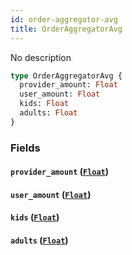 ```yaml
---
id: order-aggregator-avg
title: OrderAggregatorAvg
---
```


No description

```graphql
type OrderAggregatorAvg {
  provider_amount: Float
  user_amount: Float
  kids: Float
  adults: Float
}
```

### Fields

#### `provider_amount` ([`Float`](/v1/scalars/float))

#### `user_amount` ([`Float`](/v1/scalars/float))

#### `kids` ([`Float`](/v1/scalars/float))

#### `adults` ([`Float`](/v1/scalars/float))
